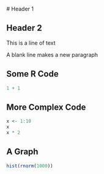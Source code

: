  # Header 1

## Header 2
This is a line of text

A blank line makes a new paragraph

<!-- This is a comment -->

## Some R Code

```{r basic-code}
1 + 1
```

## More Complex Code
```{r more-code}
x <- 1:10
x
x * 2
```

## A Graph
```{r first-graph}
hist(rnorm(1000))
```